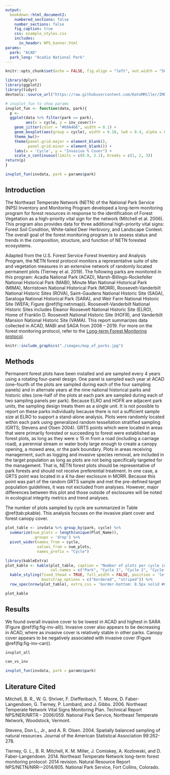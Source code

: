 ```yaml
---
output: 
  bookdown::html_document2:
    numbered_sections: false
    number_sections: false
    fig_caption: true
    css: example_styles.css
    includes:
      in_header: NPS_banner.html 
params:
  park: "ACAD"
  park_long: "Acadia National Park"
---
```


```r
knitr::opts_chunk$set(echo = FALSE, fig.align = "left", out.width = "50%")
```

```r
library(dplyr)
library(ggplot2)
library(tidyr)
devtools::source_url("https://raw.githubusercontent.com/KateMMiller/IMD_R_Training_Advanced/main/Generate_fake_invasive_data_and_plots.R")

# invplot_fun to show params
invplot_fun <- function(data, park){
  p <-   
  ggplot(data %>% filter(park == park), 
         aes(x = cycle, y = inv_cover))+
    geom_jitter(color = "#69A466", width = 0.1) +
    geom_boxplot(aes(group = cycle), width = 0.18, lwd = 0.4, alpha = 0)+
    theme_bw()+
    theme(panel.grid.major = element_blank(), 
          panel.grid.minor = element_blank()) +
    labs(x = 'Cycle', y = "Invasive % Cover") +
    scale_x_continuous(limits = c(0.9, 3.1), breaks = c(1, 2, 3)) 
return(p)
}

invplot_fun(invdata, park = params$park)

```

## Introduction
The Northeast Temperate Network (NETN) of the National Park Service (NPS) Inventory and Monitoring Program developed a long-term monitoring program for forest resources in response to the identification of Forest Vegetation as a high-priority vital sign for the network (Mitchell et al. 2006). This program also provides data for three additional high-priority vital signs: Forest Soil Condition, White-tailed Deer Herbivory, and Landscape Context. The overall goal of the forest monitoring program is to assess status and trends in the composition, structure, and function of NETN forested ecosystems. 

Adapted from the U.S. Forest Service Forest Inventory and Analysis Program, the NETN forest protocol monitors a representative suite of site and vegetation measures in an extensive network of randomly located permanent plots (Tierney et al. 2019). The following parks are monitored in this program: Acadia National Park (ACAD), Marsh-Billings-Rockefeller National Historical Park (MABI), Minute Man National Historical Park (MIMA), Morristown National Historical Park (MORR), Roosevelt-Vanderbilt National Historic Sites (ROVA), Saint-Gaudens National Historic Site (SAGA), Saratoga National Historical Park (SARA), and Weir Farm National Historic Site (WEFA; Figure \@ref(fig:netnmap)). Roosevelt-Vanderbilt National Historic Sites includes Eleanor Roosevelt National Historic Site (ELRO), Home of Franklin D. Roosevelt National Historic Site (HOFR), and Vanderbilt Mansion National Historic Site (VAMA). This report summarizes data collected in ACAD, MABI and SAGA from 2008 -- 2019. For more on the forest monitoring protocol, refer to the [Long-term Forest Monitoring protocol](https://irma.nps.gov/DataStore/Reference/Profile/2247950).

```r
knitr::include_graphics("./images/map_of_parks.jpg")
```


## Methods
Permanent forest plots have been installed and are sampled every 4 years using a rotating four-panel design. One panel is sampled each year at ACAD (one-fourth of the plots are sampled during each of the four sampling panels) and in alternate years at the nine national historical parks and historic sites (one-half of the plots at each park are sampled during each of two sampling panels per park). Because ELRO and HOFR are adjacent park units, the sampling design treats them as a single unit. It is not possible to report on these parks individually because there is not a sufficient sample size at ELRO to support a stand-alone analysis. 
Plots were randomly located within each park using generalized random tessellation stratified sampling (GRTS; Stevens and Olsen 2004). GRTS points which were located in areas that were primarily forested or succeeding to forest were established as forest plots, as long as they were ≥ 15 m from a road (including a carriage road), a perennial stream or water body large enough to create a canopy opening, a mowed area, or the park boundary. Plots in areas receiving management, such as logging and invasive species removal, are included in the target population as long as plots are not being specifically targeted for the management. That is, NETN forest plots should be representative of park forests and should not receive preferential treatment. In one case, a GRTS point was located in a 4 ha deer exclosure in MORR. Because this point was part of the random GRTS sample and met the pre-defined target population guidelines, it was not excluded from analyses. However, major differences between this plot and those outside of exclosures will be noted in ecological integrity metrics and trend analyses. 

The number of plots sampled by cycle are summarized in Table \@ref(tab:pkable). This analysis focuses on the invasive plant cover and forest canopy cover. 

```r
plot_table <- invdata %>% group_by(park, cycle) %>% 
  summarize(num_plots = length(unique(Plot_Name)), 
            .groups = 'drop') %>% 
  pivot_wider(names_from = cycle, 
              values_from = num_plots,
              names_prefix = "Cycle") 
```

```r
library(kableExtra)
plot_kable <- kable(plot_table, caption = "Number of plots per cycle in NETN.",
                    col.names = c("Park", "Cycle 1", "Cycle 2", "Cycle 3")) %>% 
  kable_styling(fixed_thead = TRUE, full_width = FALSE, position = 'left',
                bootstrap_options = c("bordered", "striped")) %>% 
  row_spec(nrow(plot_table), extra_css = 'border-bottom: 0.5px solid #000000;') 
```

```r
plot_kable
```

## Results
We found overall invasive cover to be lowest in ACAD and highest in SARA (Figure \@ref(fig:fig-inv-all)). Invasive cover also appears to be decreasing in ACAD, where as invasive cover is relatively stable in other parks. Canopy cover appears to be negatively associated with invasive cover (Figure \@ref(fig:fig-inv-can)).

```r
invplot_all
```

```r
can_vs_inv
```

```r
invplot_fun(invdata, park = params$park)
```


## Literature Cited
<p class = 'litcited'>
Mitchell, B. R., W. G. Shriver, F. Dieffenbach, T. Moore, D. Faber-Langendoen, G. Tierney, P. Lombard, and J. Gibbs. 2006. Northeast Temperate Network Vital Signs Monitoring Plan. Technical Report NPS/NER/NRTR – 2006/059. National Park Service, Northeast Temperate Network, Woodstock, Vermont.</p>

<p class = 'litcited'>
Stevens, Don L., Jr., and A. R. Olsen. 2004. Spatially balanced sampling of natural resources. Journal of the American Statistical Association 99:262-278.</p>

<p class = 'litcited'>
Tierney, G. L., B. R. Mitchell, K. M. Miller, J. Comiskey, A. Kozlowski, and D. Faber-Langendoen. 2014. Northeast Temperate Network long-term forest monitoring protocol: 2014 revision. Natural Resource Report NPS/NETN/NRR—2014/805. National Park Service, Fort Collins, Colorado.</p>

